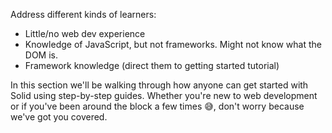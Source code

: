 <Title>Get Ready for Solid</Title>

Address different kinds of learners:

- Little/no web dev experience
- Knowledge of JavaScript, but not frameworks. Might not know what the DOM is.
- Framework knowledge (direct them to getting started tutorial)

In this section we'll be walking through how anyone can get started with Solid using step-by-step guides. Whether you're new to web development or if you've been around the block a few times 😅, don't worry because we've got you covered.